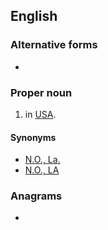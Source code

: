 {{also|Nola|nola}}
==English==

===Alternative forms===
* {{l|en|Nola}}

===Proper noun===
{{head|en|proper noun}}

# {{acronym of|lang=en|[[New Orleans]], [[Louisiana]]}} in [[USA]].

====Synonyms====
* [[N.O., La.]]
* [[N.O., LA]]

===Anagrams===
* {{anagrams|en|a=alno|Anlo|loan|lona}}